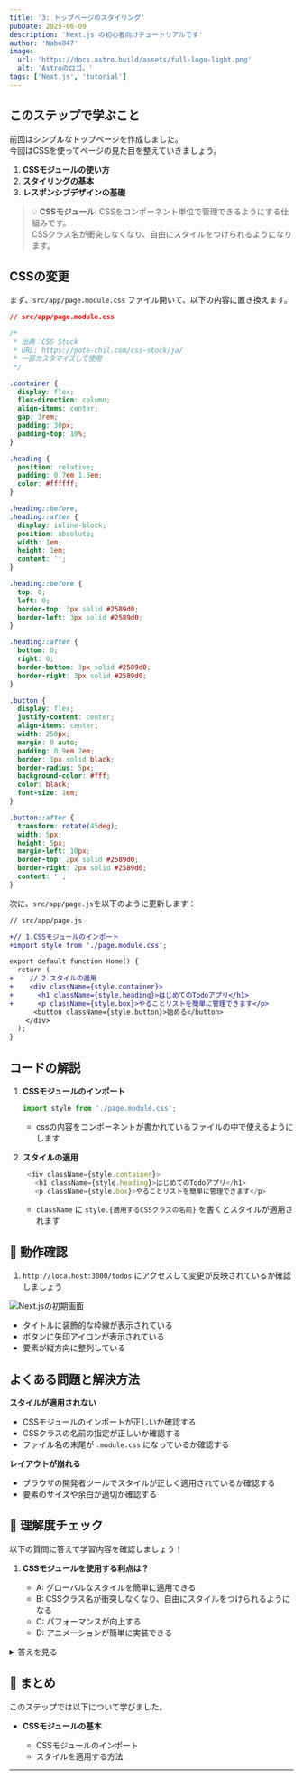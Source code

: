 ```yaml
---
title: '3: トップページのスタイリング'
pubDate: 2025-06-09
description: 'Next.js の初心者向けチュートリアルです'
author: 'Nabe847'
image:
  url: 'https://docs.astro.build/assets/full-logo-light.png'
  alt: 'Astroのロゴ。'
tags: ['Next.js', 'tutorial']
---
```


## このステップで学ぶこと

前回はシンプルなトップページを作成しました。  
今回はCSSを使ってページの見た目を整えていきましょう。

1. **CSSモジュールの使い方**
2. **スタイリングの基本**
3. **レスポンシブデザインの基礎**

> 💡 **CSSモジュール**: CSSをコンポーネント単位で管理できるようにする仕組みです。  
> CSSクラス名が衝突しなくなり、自由にスタイルをつけられるようになります。

## CSSの変更

まず、`src/app/page.module.css` ファイル開いて、以下の内容に置き換えます。  

```css
// src/app/page.module.css

/* 
 * 出典：CSS Stock
 * URL: https://pote-chil.com/css-stock/ja/
 * 一部カスタマイズして使用
 */

.container {
  display: flex;
  flex-direction: column;
  align-items: center;
  gap: 3rem;
  padding: 30px;
  padding-top: 10%;
}

.heading {
  position: relative;
  padding: 0.7em 1.3em;
  color: #ffffff;
}

.heading::before,
.heading::after {
  display: inline-block;
  position: absolute;
  width: 1em;
  height: 1em;
  content: '';
}

.heading::before {
  top: 0;
  left: 0;
  border-top: 3px solid #2589d0;
  border-left: 3px solid #2589d0;
}

.heading::after {
  bottom: 0;
  right: 0;
  border-bottom: 3px solid #2589d0;
  border-right: 3px solid #2589d0;
}

.button {
  display: flex;
  justify-content: center;
  align-items: center;
  width: 250px;
  margin: 0 auto;
  padding: 0.9em 2em;
  border: 1px solid black;
  border-radius: 5px;
  background-color: #fff;
  color: black;
  font-size: 1em;
}

.button::after {
  transform: rotate(45deg);
  width: 5px;
  height: 5px;
  margin-left: 10px;
  border-top: 2px solid #2589d0;
  border-right: 2px solid #2589d0;
  content: '';
}
```

次に、`src/app/page.js`を以下のように更新します：

```diff lang="jsx"
// src/app/page.js

+// 1.CSSモジュールのインポート
+import style from './page.module.css';

export default function Home() {
  return (
+    // 2.スタイルの適用
+    <div className={style.container}>
+      <h1 className={style.heading}>はじめてのTodoアプリ</h1>
+      <p className={style.box}>やることリストを簡単に管理できます</p>
      <button className={style.button}>始める</button>
    </div>
  );
}
```

## コードの解説

1. **CSSモジュールのインポート**

   ```javascript
   import style from './page.module.css';
   ```

   - cssの内容をコンポーネントが書かれているファイルの中で使えるようにします

2. **スタイルの適用**

   ```javascript
    <div className={style.container}>
      <h1 className={style.heading}>はじめてのTodoアプリ</h1>
      <p className={style.box}>やることリストを簡単に管理できます</p>
   ```

   - `className` に `style.{適用するCSSクラスの名前}` を書くとスタイルが適用されます

## 🚀 動作確認

1. `http://localhost:3000/todos` にアクセスして変更が反映されているか確認しましょう

![Next.jsの初期画面](../../../assets/step3-styled-top-page.png)

- タイトルに装飾的な枠線が表示されている
- ボタンに矢印アイコンが表示されている
- 要素が縦方向に整列している

## よくある問題と解決方法

**スタイルが適用されない**

- CSSモジュールのインポートが正しいか確認する
- CSSクラスの名前の指定が正しいか確認する
- ファイル名の末尾が `.module.css` になっているか確認する

**レイアウトが崩れる**

- ブラウザの開発者ツールでスタイルが正しく適用されているか確認する
- 要素のサイズや余白が適切か確認する

## 🎯 理解度チェック

以下の質問に答えて学習内容を確認しましょう！

1. **CSSモジュールを使用する利点は？**

   - A: グローバルなスタイルを簡単に適用できる
   - B: CSSクラス名が衝突しなくなり、自由にスタイルをつけられるようになる
   - C: パフォーマンスが向上する
   - D: アニメーションが簡単に実装できる

<details>
<summary>答えを見る</summary>

   **答え: B: CSSクラス名が衝突しなくなり、自由にスタイルをつけられるようになる**

   - CSSモジュールはコンポーネント単位でスタイルを管理できるため、CSSクラス名の衝突を防ぐことができます
   - これにより、大規模なアプリケーションでもスタイルの管理が容易になります
</details>

## 📝 まとめ

このステップでは以下について学びました。

- **CSSモジュールの基本**

  - CSSモジュールのインポート
  - スタイルを適用する方法

---
